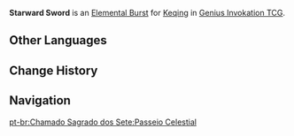 {{About|the Character Card Skill for [[Genius Invokation TCG]]|the Playable Character Talent|Starward Sword}}
{{Genius Invokation TCG Skill Infobox
|title      = Starward Sword
|image      = Starward Sword Character Card Skill.png
|type       = Elemental Burst
|character  = Keqing
|element    = Electro
|matching   = 4
|energy     = 3
|effect     = Deals 4 {{Color|Electro DMG}}, deals 3 '''Piercing DMG''' to all opposing characters on standby.
|order      = 3
}}
'''Starward Sword''' is an [[Character Card Elemental Burst|Elemental Burst]] for [[Keqing (Character Card)|Keqing]] in [[Genius Invokation TCG]].

==Other Languages==
{{Other Languages|Transclude=Starward Sword}}

==Change History==
{{Change History|3.3}}

==Navigation==
{{Genius Invokation TCG Skill Navbox|Keqing}}

[[pt-br:Chamado Sagrado dos Sete:Passeio Celestial]]